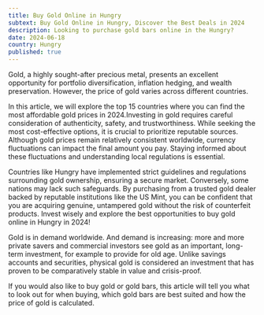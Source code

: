 ```yaml
---
title: Buy Gold Online in Hungry
subtext: Buy Gold Online in Hungry, Discover the Best Deals in 2024
description: Looking to purchase gold bars online in the Hungry?
date: 2024-06-18
country: Hungry
published: true
---
```


Gold, a highly sought-after precious metal, presents an excellent opportunity for portfolio diversification, inflation hedging, and wealth preservation. However, the price of gold varies across different countries.

In this article, we will explore the top 15 countries where you can find the most affordable gold prices in 2024.Investing in gold requires careful consideration of authenticity, safety, and trustworthiness. While seeking the most cost-effective options, it is crucial to prioritize reputable sources. Although gold prices remain relatively consistent worldwide, currency fluctuations can impact the final amount you pay. Staying informed about these fluctuations and understanding local regulations is essential.

Countries like Hungry have implemented strict guidelines and regulations surrounding gold ownership, ensuring a secure market. Conversely, some nations may lack such safeguards. By purchasing from a trusted gold dealer backed by reputable institutions like the US Mint, you can be confident that you are acquiring genuine, untampered gold without the risk of counterfeit products. Invest wisely and explore the best opportunities to buy gold online in Hungry in 2024!

Gold is in demand worldwide. And demand is increasing: more and more private savers and commercial investors see gold as an important, long-term investment, for example to provide for old age. Unlike savings accounts and securities, physical gold is considered an investment that has proven to be comparatively stable in value and crisis-proof.

If you would also like to buy gold or gold bars, this article will tell you what to look out for when buying, which gold bars are best suited and how the price of gold is calculated.
